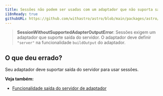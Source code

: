 ```yaml
---
title: Sessões não podem ser usadas com um adaptador que não suporta saída do servidor.
i18nReady: true
githubURL: https://github.com/withastro/astro/blob/main/packages/astro/src/core/errors/errors-data.ts
---
```


> **SessionWithoutSupportedAdapterOutputError**: Sessões exigem um adaptador que suporte saída do servidor. O adaptador deve definir `"server"` na funcionalidade `buildOutput` do adaptador.

## O que deu errado?
Seu adaptador deve suportar saída do servidor para usar sessões.

**Veja também:**
-  [Funcionalidade saída do servidor de adaptador](/pt-br/reference/adapter-reference/#building-an-adapter)

